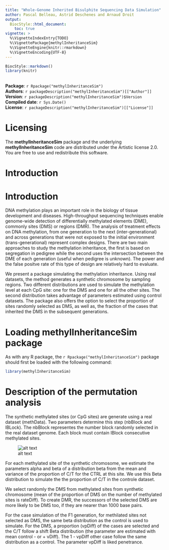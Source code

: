 ```yaml
---
title: "Whole-Genome Inherited Bisulphite Sequencing Data Simulation"
author: Pascal Belleau, Astrid Deschenes and Arnaud Droit 
output:
  BiocStyle::html_document:
    toc: true
vignette: >
  %\VignetteIndexEntry{TODO}
  %\VignettePackage{methylInheritanceSim}
  %\VignetteEngine{knitr::rmarkdown}
  %\VignetteEncoding{UTF-8}
---
```


```r
BiocStyle::markdown()
library(knitr)
```

<br />
**Package**: `r Rpackage("methylInheritanceSim")`<br />
**Authors**: `r packageDescription("methylInheritanceSim")[["Author"]]`<br />
**Version**: `r packageDescription("methylInheritanceSim")$Version`<br />
**Compiled date**: `r Sys.Date()`<br />
**License**: `r packageDescription("methylInheritanceSim")[["License"]]`<br />


# Licensing 

The **methylInheritanceSim** package and the underlying 
**methylInheritanceSim** code 
are distributed under the Artistic license 2.0. You are free to use and 
redistribute this software. 

# Introduction

# Introduction

DNA methylation plays an important role in the biology of tissue development 
and diseases. High-throughput sequencing techniques enable genome-wide 
detection of differentially methylated elements (DME), commonly sites (DMS) or 
regions (DMR). The analysis of treatment effects on DNA methylation, from 
one generation to the next (inter-generational) and across generations that 
were not exposed to the initial environment (trans-generational) represent 
complex designs. There are two main approaches to study the methylation inheritance, the first 
is based on segregation in pedigree while the second uses the intersection 
between the DME of each generation (useful when pedigree is unknown). The power 
and the false positve rate of this type of design are relatively hard to 
evaluate.

We present a package simulating the methylation inheritance. Using real 
datasets, the method generates a synthetic chromosome by sampling regions. Two 
different distributions are used to simulate the methylation level at each CpG 
site: one for the DMS and one for all the other sites. The second distribution 
takes advantage of parameters estimated using control datasets. The package also
offers the option to select the proportion of sites randomly selected as DMS, 
as well as, the fraction of the cases that inherited the DMS in the subsequent 
generations.

# Loading methylInheritanceSim package

As with any R package, the `r Rpackage("methylInheritanceSim")` package should 
first be loaded with the following command:

```r
library(methylInheritanceSim)
```


# Description of the permutation analysis

The synthetic methylated sites (or CpG sites) are generate using a real dataset (methData). Two parameters
determine this step (nbBlock and lBLock). The nbBlock representes the number 
block randomly selected in the real dataset genome. Each block must contain 
lBlock consecutive methylated sites.

![alt text](syntheticChr.png "Synthetic Chr")

For each methylated site of the synthetic chromosome, we estimate the 
parameters alpha and beta of a distribution beta from the mean and variance of
the proportion of C/T  for the CTRL at this site. We use this Beta distribution 
to simulate the the proportion of C/T in the controle dataset.

We select randomly the DMS from methylated sites from synthetic chromosome 
(mean of the proportion of DMS on the number of methylated sites is rateDiff). To 
create DMR, the successors of the selected DMS are more likely to be DMS too, 
if they are nearer than 1000 base pairs.

For the case simulation of the F1 generation, for methilated sites not selected 
as DMS, the same beta distribution as the control is used to simulate. For the DMS, a 
proportion (vpDiff) of the cases are selected and the C/T follow a shift Beta 
distribution (the parameter are estimated with mean control - or + vDiff). 
The 1 - vpDiff other case follow the same distribution as a control. 
The parameter vpDiff is liked penetrance. 
 


